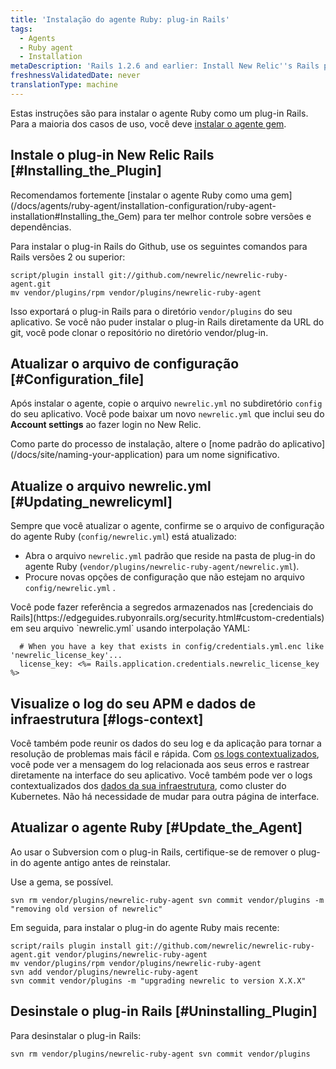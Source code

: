 ```yaml
---
title: 'Instalação do agente Ruby: plug-in Rails'
tags:
  - Agents
  - Ruby agent
  - Installation
metaDescription: 'Rails 1.2.6 and earlier: Install New Relic''s Rails plugin as a gem in order to have better control over versions and dependencies.'
freshnessValidatedDate: never
translationType: machine
---
```


Estas instruções são para instalar o agente Ruby como um plug-in Rails. Para a maioria dos casos de uso, você deve [instalar o agente gem](/docs/agents/ruby-agent/installation-configuration/ruby-agent-installation#Installing_the_Gem).

## Instale o plug-in New Relic Rails [#Installing_the_Plugin]

<Callout variant="important">
  Recomendamos fortemente [instalar o agente Ruby como uma gem](/docs/agents/ruby-agent/installation-configuration/ruby-agent-installation#Installing_the_Gem) para ter melhor controle sobre versões e dependências.
</Callout>

Para instalar o plug-in Rails do Github, use os seguintes comandos para Rails versões 2 ou superior:

```
script/plugin install git://github.com/newrelic/newrelic-ruby-agent.git
mv vendor/plugins/rpm vendor/plugins/newrelic-ruby-agent
```

Isso exportará o plug-in Rails para o diretório `vendor/plugins` do seu aplicativo. Se você não puder instalar o plug-in Rails diretamente da URL do git, você pode clonar o repositório no diretório vendor/plug-in.

<InstallFeedback/>

## Atualizar o arquivo de configuração [#Configuration_file]

Após instalar o agente, copie o arquivo `newrelic.yml` no subdiretório `config` do seu aplicativo. Você pode baixar um novo `newrelic.yml` que inclui seu <InlinePopover type="licenseKey"/>do <DNT>**Account settings**</DNT> ao fazer login no New Relic.

<Callout variant="important">
  Como parte do processo de instalação, altere o [nome padrão do aplicativo](/docs/site/naming-your-application) para um nome significativo.
</Callout>

## Atualize o arquivo newrelic.yml [#Updating_newrelicyml]

Sempre que você atualizar o agente, confirme se o arquivo de configuração do agente Ruby (`config/newrelic.yml`) está atualizado:

* Abra o arquivo `newrelic.yml` padrão que reside na pasta de plug-in do agente Ruby (`vendor/plugins/newrelic-ruby-agent/newrelic.yml`).
* Procure novas opções de configuração que não estejam no arquivo `config/newrelic.yml` .

<Callout variant="tip">
  Você pode fazer referência a segredos armazenados nas [credenciais do Rails](https://edgeguides.rubyonrails.org/security.html#custom-credentials) em seu arquivo `newrelic.yml` usando interpolação YAML:

  ```
    # When you have a key that exists in config/credentials.yml.enc like 'newrelic_license_key'...
    license_key: <%= Rails.application.credentials.newrelic_license_key %>
  ```
</Callout>

## Visualize o log do seu APM e dados de infraestrutura [#logs-context]

Você também pode reunir os dados do seu log e da aplicação para tornar a resolução de problemas mais fácil e rápida. Com [os logs contextualizados](/docs/logs/logs-context/configure-logs-context-ruby/), você pode ver a mensagem do log relacionada aos seus erros e rastrear diretamente na interface do seu aplicativo. Você também pode ver o logs contextualizados dos [dados da sua infraestrutura](/docs/logs/forward-logs/forward-your-logs-using-infrastructure-agent/), como cluster do Kubernetes. Não há necessidade de mudar para outra página de interface.

## Atualizar o agente Ruby [#Update_the_Agent]

Ao usar o Subversion com o plug-in Rails, certifique-se de remover o plug-in do agente antigo antes de reinstalar.

<Callout variant="tip">
  Use a gema, se possível.
</Callout>

```
svn rm vendor/plugins/newrelic-ruby-agent svn commit vendor/plugins -m "removing old version of newrelic"
```

Em seguida, para instalar o plug-in do agente Ruby mais recente:

```
script/rails plugin install git://github.com/newrelic/newrelic-ruby-agent.git vendor/plugins/newrelic-ruby-agent
mv vendor/plugins/rpm vendor/plugins/newrelic-ruby-agent
svn add vendor/plugins/newrelic-ruby-agent
svn commit vendor/plugins -m "upgrading newrelic to version X.X.X"
```

## Desinstale o plug-in Rails [#Uninstalling_Plugin]

Para desinstalar o plug-in Rails:

```
svn rm vendor/plugins/newrelic-ruby-agent svn commit vendor/plugins
```
